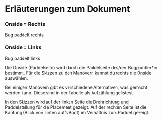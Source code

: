 # Erläuterungen zum Dokument {.unnumbered}

::: {.column-margin .panel-tabset group="side"}
### Onside = Rechts
Bug paddelt rechts

### Onside = Links
Bug paddelt links
:::

Die Onside (Paddelseite) wird durch die Paddelseite des/der Bugpaddler*in bestimmt. 
[Für die Skizzen zu den Manövern kannst du rechts die Onside auswählen.]{.content-visible when-format="html"}

Bei einigen Manövern gibt es verschiedene Alternativen, was gemacht werden kann. Diese sind in der Tabelle als Aufzählung gelistest. 

In den Skizzen wird auf der linken Seite die Drehrichtung und Paddelstellung für die Placement gezeigt. Auf der rechten Seite ist die Kantung (Blick von hinten auf's Boot) im Verhältnis zum Paddel gezeigt.